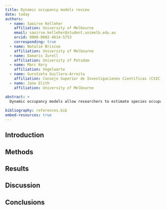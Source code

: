 ```yaml
---
title: Dynamic occupancy models review
date: today
authors:
  - name: Saoirse Kelleher
    affiliation: University of Melbourne
    email: saoirse.kelleher@student.unimelb.edu.au
    orcid: 0000-0002-4614-5753
    corresponding: true
  - name: Natalie Briscoe
    affiliation: University of Melbourne
  - name: Damaris Zurell
    affiliation: University of Potsdam
  - name: Marc Kery
    affiliation: Vogelwarte
  - name: Gurutzeta Guillera-Arroita
    affiliation: Consejo Superior de Investigaciones Científicas (CSIC)
  - name: Jane Elith
    affiliation: University of Melbourne

abstract: >
  Dynamic occupancy models allow researchers to estimate species occupancy across space and time while accounting for imperfect detection.
  
bibliography: references.bib
embed-resources: true
---
```


## Introduction


## Methods


## Results


## Discussion


## Conclusions











